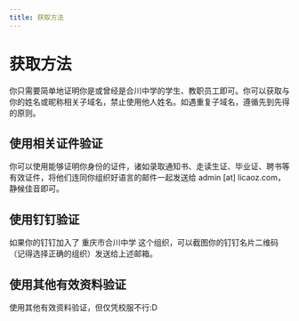 ```yaml
---
title: 获取方法
---
```


# 获取方法

你只需要简单地证明你是或曾经是合川中学的学生、教职员工即可。你可以获取与你的姓名或昵称相关子域名，禁止使用他人姓名。如遇重复子域名，遵循先到先得的原则。

## 使用相关证件验证

你可以使用能够证明你身份的证件，诸如录取通知书、走读生证、毕业证、聘书等有效证件，将他们连同你组织好语言的邮件一起发送给 admin [at] licaoz.com，静候佳音即可。

## 使用钉钉验证

如果你的钉钉加入了 重庆市合川中学 这个组织，可以截图你的钉钉名片二维码（记得选择正确的组织）发送给上述邮箱。

## 使用其他有效资料验证

使用其他有效资料验证，但仅凭校服不行:D